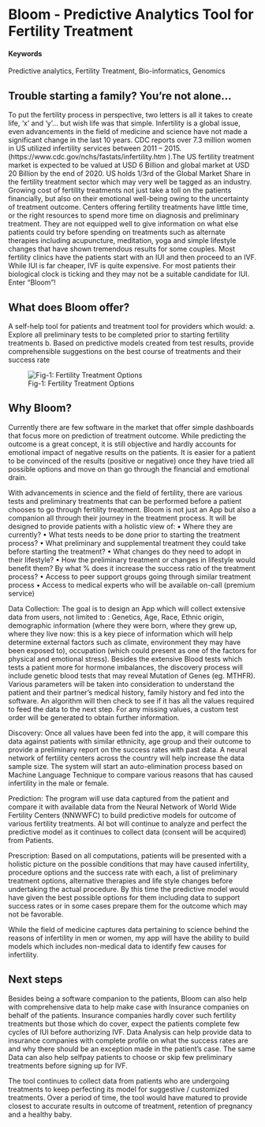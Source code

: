# Bloom - Predictive Analytics Tool for Fertility Treatment {#Bloom}

#### Keywords {-}

Predictive analytics, Fertility Treatment, Bio-informatics, Genomics

## Trouble starting a family? You're not alone...

To put the fertility process in perspective, two letters is all it takes to create life, ‘x’ and ‘y’... but wish life was that simple. Infertility is a global issue, even advancements in the field of medicine and science have not made a significant change in the last 10 years. CDC reports over 7.3 million women in US utilized infertility services between 2011 – 2015. (https://www.cdc.gov/nchs/fastats/infertility.htm ).The US fertility treatment market is expected to be valued at USD 6 Billion and global market at USD 20 Billion by the end of 2020. US holds 1/3rd of the Global Market Share in the fertility treatment sector which may very well be tagged as an industry. Growing cost of fertility treatments not just take a toll on the patients financially, but also on their emotional well-being owing to the uncertainty of treatment outcome. Centers offering fertility treatments have little time, or the right resources to spend more time on diagnosis and preliminary treatment. They are not equipped well to give information on what else patients could try before spending on treatments such as alternate therapies including acupuncture, meditation, yoga and simple lifestyle changes that have shown tremendous results for some couples. Most fertility clinics have the patients start with an IUI and then proceed to an IVF. While IUI is far cheaper, IVF is quite expensive. For most patients their biological clock is ticking and they may not be a suitable candidate for IUI. Enter "Bloom"!

## What does Bloom offer?

A self-help tool for patients and treatment tool for providers which would:
a.	Explore all preliminary tests to be completed prior to starting fertility treatments
b.	Based on predictive models created from test results, provide comprehensible suggestions on the best course of treatments and their success rate

![Fig-1: Fertility Treatment Options](/img/Treatment Options.PNG)

## Why Bloom?

Currently there are few software in  the market that offer simple dashboards that focus more on prediction of treatment outcome. While predicting the outcome is a great concept, it is still objective and hardly accounts for  emotional impact of negative results on the patients. It is easier for a patient to be convinced of the results (positive or negative) once they have tried all possible options and move on than go through the financial and emotional drain. 

With advancements in science and the field of fertility, there are various tests and preliminary treatments that can be performed before a patient chooses to go through fertility treatment. Bloom is not just an App but also a companion all through their journey in the treatment process. It will be designed to provide patients with a holistic view of:
•	Where they are currently?
•	What tests needs to be done prior to starting the treatment process?
•	What preliminary and supplemental treatment they could take before starting the treatment? 
•	What changes do they need to adopt in their lifestyle?
•	How the preliminary treatment or changes in lifestyle would benefit them? By what % does it increase the success ratio of the treatment process?
•	Access to peer support groups going through similar treatment process
•	Access to medical experts who will be available on-call (premium service) 

Data Collection:
The goal is to design an App which will collect extensive data from users, not limited to : Genetics, Age, Race, Ethnic origin, demographic information (where they were born, where they grew up, where they live now: this is a key piece of information which will help determine external factors such as climate, environment they may have been exposed to), occupation (which could present as one of the factors for physical and emotional stress). Besides the extensive Blood tests which tests a patient more for hormone imbalances, the discovery process will include genetic blood tests that may reveal Mutation of Genes (eg. MTHFR). Various parameters will be taken into consideration to understand the patient and their partner’s medical history, family history and fed into the software. An algorithm will then check to see if it has all the values required to feed the data to the next step. For any missing values, a custom test order will be generated to obtain further information. 

Discovery:
Once all values have been fed into the app, it will compare this data against patients with similar ethnicity, age group and their outcome to provide a preliminary report on the success rates with past data. A neural network of fertility centers across the country will help increase the data sample size. The system will start an auto-elimination process based on Machine Language Technique to compare various reasons that has caused infertility in the male or female.

Prediction:
The program will use data captured from the patient and compare it with available data from the Neural Network of World Wide Fertility Centers (NNWWFC) to build predictive models for outcome of various fertility treatments. AI bot will continue to analyze and perfect the predictive model as it continues to collect data (consent will be acquired) from Patients. 

Prescription:
Based on all computations, patients will be presented with a holistic picture on the possible conditions that may have caused infertility, procedure options and the success rate with each, a list of preliminary treatment options, alternative therapies and life style changes before undertaking the actual procedure. By this time the predictive model would have given the best possible options for them including data to support success rates or in some cases prepare them for the outcome which may not be favorable. 

While the field of medicine captures data pertaining to science behind the reasons of infertility in men or women, my app will have the ability to build models which includes non-medical data to identify few causes for infertility.

## Next steps
Besides being a software companion to the patients, Bloom can also help with comprehensive data to help make case with Insurance companies on behalf of the patients. Insurance companies hardly cover such fertility treatments but those which do cover, expect the patients complete few cycles of IUI before authorizing IVF. Data Analysis can help provide data to insurance companies with complete profile on what the success rates are and why there should be an exception made in the patient’s case. The same Data can also help selfpay patients to choose or skip few preliminary treatments before signing up for IVF.

The tool continues to collect data from patients who are undergoing treatments to keep perfecting its model for suggestive / customized treatments. Over a period of time, the tool would have matured to provide closest to accurate results in outcome of treatment, retention of pregnancy and a healthy baby.

